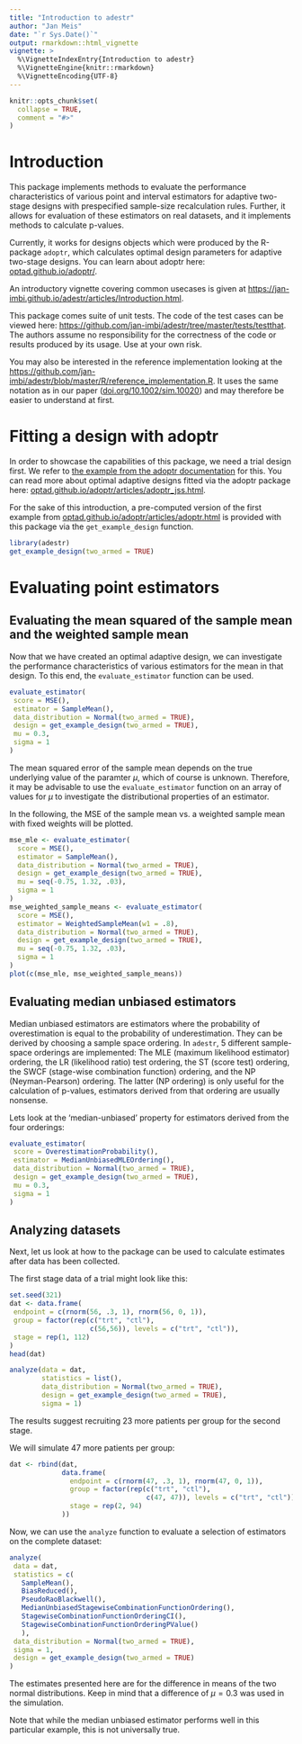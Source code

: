 ```yaml
---
title: "Introduction to adestr"
author: "Jan Meis"
date: "`r Sys.Date()`"
output: rmarkdown::html_vignette
vignette: >
  %\VignetteIndexEntry{Introduction to adestr}
  %\VignetteEngine{knitr::rmarkdown}
  %\VignetteEncoding{UTF-8}
---
```


```r
knitr::opts_chunk$set(
  collapse = TRUE,
  comment = "#>"
)
```

# Introduction

This package implements methods to evaluate the performance characteristics
of various point and interval estimators for adaptive two-stage designs with 
prespecified sample-size recalculation rules. Further, it allows for
evaluation of these estimators on real datasets, and it implements methods
to calculate p-values.

Currently, it works for designs objects which were produced by the
R-package `adoptr`, which calculates optimal design parameters for
adaptive two-stage designs. You can learn about adoptr here:
[optad.github.io/adoptr/](https://optad.github.io/adoptr/).

An introductory vignette covering common usecases is given at [https://jan-imbi.github.io/adestr/articles/Introduction.html](https://jan-imbi.github.io/adestr/articles/Introduction.html).

This package comes suite of unit tests. The code of the test cases can be viewed here: [https://github.com/jan-imbi/adestr/tree/master/tests/testthat](https://github.com/jan-imbi/adestr/tree/master/tests/testthat). The authors assume no responsibility for the correctness of the
code or results produced by its usage. Use at your own risk.

You may also be interested in the reference implementation looking at the [https://github.com/jan-imbi/adestr/blob/master/R/reference_implementation.R](https://github.com/jan-imbi/adestr/blob/master/R/reference_implementation.R).
It uses the same notation as in our paper ([doi.org/10.1002/sim.10020](https://doi.org/10.1002/sim.10020)) and may therefore be
easier to understand at first.

# Fitting a design with adoptr
In order to showcase the capabilities of this package, we need a trial design first.
We refer to [the example from the adoptr documentation](https://optad.github.io/adoptr/articles/adoptr.html)
for this.
You can read more about optimal adaptive designs fitted via the adoptr package here:
[optad.github.io/adoptr/articles/adoptr_jss.html](https://optad.github.io/adoptr/articles/adoptr_jss.htmll).

For the sake of this introduction, a pre-computed version of the first example from
[optad.github.io/adoptr/articles/adoptr.html](https://optad.github.io/adoptr/articles/adoptr.html)
is provided with this package via the `get_example_design` function.

```r
library(adestr)
get_example_design(two_armed = TRUE)
```

# Evaluating point estimators
## Evaluating the mean squared of the sample mean and the weighted sample mean
Now that we have created an optimal adaptive design, we can investigate the performance
characteristics of various estimators for the mean in that design.
To this end, the `evaluate_estimator` function can be used.

```r
evaluate_estimator(
 score = MSE(),
 estimator = SampleMean(),
 data_distribution = Normal(two_armed = TRUE),
 design = get_example_design(two_armed = TRUE),
 mu = 0.3,
 sigma = 1
)
```

The mean squared error of the sample mean depends on the true underlying value of the
paramter $\mu$, which of course is unknown. Therefore, it may be
advisable to use the `evaluate_estimator` function on an array of values for $\mu$
to investigate the distributional properties of an estimator.

In the following, the MSE of the sample mean vs. a weighted sample mean with fixed weights
will be plotted.

```r
mse_mle <- evaluate_estimator(
  score = MSE(),
  estimator = SampleMean(),
  data_distribution = Normal(two_armed = TRUE),
  design = get_example_design(two_armed = TRUE),
  mu = seq(-0.75, 1.32, .03),
  sigma = 1
)
mse_weighted_sample_means <- evaluate_estimator(
  score = MSE(),
  estimator = WeightedSampleMean(w1 = .8),
  data_distribution = Normal(two_armed = TRUE),
  design = get_example_design(two_armed = TRUE),
  mu = seq(-0.75, 1.32, .03),
  sigma = 1
)
plot(c(mse_mle, mse_weighted_sample_means))
```


## Evaluating median unbiased estimators
Median unbiased estimators are estimators where the probability of overestimation
is equal to the probability of underestimation. They can be derived by choosing
a sample space ordering. In `adestr`, 5 different sample-space orderings are
implemented: The MLE (maximum likelihood estimator) ordering,
the LR (likelihood ratio) test ordering, the ST (score test) ordering,
the SWCF (stage-wise combination function) ordering, and the NP (Neyman-Pearson)
ordering. The latter (NP ordering) is only useful for the calculation of p-values,
estimators derived from that ordering are usually nonsense.

Lets look at the 'median-unbiased' property for estimators derived from the four
orderings:

```r
evaluate_estimator(
 score = OverestimationProbability(),
 estimator = MedianUnbiasedMLEOrdering(),
 data_distribution = Normal(two_armed = TRUE),
 design = get_example_design(two_armed = TRUE),
 mu = 0.3,
 sigma = 1
)
```




## Analyzing datasets
Next, let us look at how to the package can be used to calculate estimates
after data has been collected.

The first stage data of a trial might look like this:

```r
set.seed(321)
dat <- data.frame(
 endpoint = c(rnorm(56, .3, 1), rnorm(56, 0, 1)),
 group = factor(rep(c("trt", "ctl"),
                    c(56,56)), levels = c("trt", "ctl")),
 stage = rep(1, 112)
)
head(dat)
```

```r
analyze(data = dat,
        statistics = list(),
        data_distribution = Normal(two_armed = TRUE),
        design = get_example_design(two_armed = TRUE),
        sigma = 1)
```
The results suggest recruiting 23 more patients per group for the second stage.

We will simulate 47 more patients per group:

```r
dat <- rbind(dat,
             data.frame(
               endpoint = c(rnorm(47, .3, 1), rnorm(47, 0, 1)),
               group = factor(rep(c("trt", "ctl"),
                                  c(47, 47)), levels = c("trt", "ctl")),
               stage = rep(2, 94)
             ))
```

Now, we can use the `analyze` function to evaluate a selection of estimators on the complete dataset:

```r
analyze(
 data = dat,
 statistics = c(
   SampleMean(),
   BiasReduced(),
   PseudoRaoBlackwell(),
   MedianUnbiasedStagewiseCombinationFunctionOrdering(),
   StagewiseCombinationFunctionOrderingCI(),
   StagewiseCombinationFunctionOrderingPValue()
   ),
 data_distribution = Normal(two_armed = TRUE),
 sigma = 1,
 design = get_example_design(two_armed = TRUE)
)
```

The estimates presented here are for the difference in means of the two normal distributions.
Keep in mind that a difference of $\mu=0.3$ was used in the simulation.

Note that while the median unbiased estimator performs well in this particular example, this
is not universally true.

